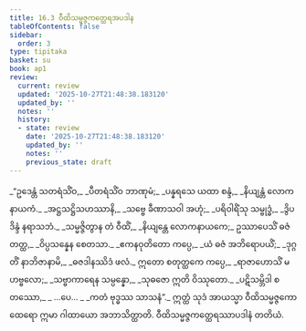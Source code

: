 ```yaml
---
title: 16.3 ဝီထိသမ္မဇ္ဇကတ္ထေရအပဒါန
tableOfContents: false
sidebar:
  order: 3
type: tipitaka
basket: su
book: ap1
review:
  current: review
  updated: '2025-10-27T21:48:38.183120'
  updated_by: ''
  notes: ''
  history:
  - state: review
    date: '2025-10-27T21:48:38.183120'
    updated_by: ''
    notes: ''
    previous_state: draft
---
```



<ReviewStatus review={frontmatter.review} showDetails={true} />

<HypothesisAnnotation frontmatter={frontmatter} />

<DynamicBreadcrumb />

<Division number="15" book="ap1" e="ch" v="20" p="195">

<Paragraph number="2371" type="verses" book="ap1">
_“ဥဒေန္တံ သတရံသိံဝ,_  
_ပီတရံသိံဝ ဘာဏုမံ;_  
_ပန္နရသေ ယထာ စန္ဒံ,_  
_နိယျန္တံ လောကနာယကံ._  

</Paragraph>

</Division>
<Division number="16" book="ap1" e="ch" v="20" p="195">

<Paragraph number="2372" type="verses" book="ap1">
_အဋ္ဌသဋ္ဌိသဟဿာနိ,_  
_သဗ္ဗေ ခီဏာသဝါ အဟုံ;_  
_ပရိဝါရိံသု သမ္ဗုဒ္ဓံ,_  
_ဒွိပဒိန္ဒံ နရာသဘံ._  

</Paragraph>

</Division>
<Division number="17" book="ap1" e="ch" v="20" p="195">

<Paragraph number="2373" type="verses" book="ap1">
_သမ္မဇ္ဇိတွာန တံ ဝီထိံ,_  
_နိယျန္တေ လောကနာယကေ;_  
ဥဿာပေသိံ ဓဇံ တတ္ထ,_  
_ဝိပ္ပသန္နေန စေတသာ._  

</Paragraph>

</Division>
<Division number="18" book="ap1" e="ch" v="20" p="195">

<Paragraph number="2374" type="verses" book="ap1">
_ဧကနဝုတိတော ကပ္ပေ,_  
_ယံ ဓဇံ အဘိရောပယိံ;_  
_ဒုဂ္ဂတိံ နာဘိဇာနာမိ,_  
_ဓဇဒါနဿိဒံ ဖလံ._  

</Paragraph>

</Division>
<Division number="19" book="ap1" e="ch" v="20" p="195">

<Paragraph number="2375" type="verses" book="ap1">
ဣတော စတုတ္ထကေ ကပ္ပေ,_  
_ရာဇာဟောသိံ မဟဗ္ဗလော;_  
_သဗ္ဗာကာရေန သမ္ပန္နော,_  
_သုဓဇော ဣတိ ဝိဿုတော._  

</Paragraph>

</Division>
<Division number="20" book="ap1" e="ch" v="20" p="196">

<Paragraph number="2376" type="verses" book="ap1">
_ပဋိသမ္ဘိဒါ စတဿော,_  
_ …ပေ… _  
_ကတံ ဗုဒ္ဓဿ သာသနံ”._  

</Paragraph>

<Paragraph number="2377" book="ap1">
ဣတ္ထံ သုဒံ အာယသ္မာ ဝီထိသမ္မဇ္ဇကော ထေရော ဣမာ ဂါထာယော အဘာသိတ္ထာတိ.

</Paragraph>
</Division>

<Paragraph number="2378" type="center" book="ap1">
ဝီထိသမ္မဇ္ဇကတ္ထေရဿာပဒါနံ တတိယံ.
</Paragraph>